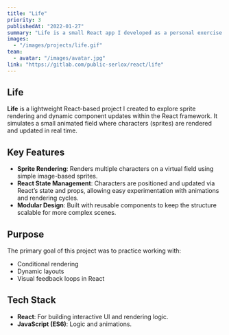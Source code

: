 ---
title: "Life"
priority: 3
publishedAt: "2022-01-27"
summary: "Life is a small React app I developed as a personal exercise to practice dynamic sprite rendering. It simulates an animated field with characters displayed using basic rendering techniques in React."
images:
  - "/images/projects/life.gif"
team:
  - avatar: "/images/avatar.jpg"
link: "https://gitlab.com/public-serlox/react/life"
---

## Life

**Life** is a lightweight React-based project I created to explore sprite rendering and dynamic component updates within the React framework. It simulates a small animated field where characters (sprites) are rendered and updated in real time.

## Key Features

- **Sprite Rendering**: Renders multiple characters on a virtual field using simple image-based sprites.
- **React State Management**: Characters are positioned and updated via React’s state and props, allowing easy experimentation with animations and rendering cycles.
- **Modular Design**: Built with reusable components to keep the structure scalable for more complex scenes.

## Purpose

The primary goal of this project was to practice working with:
- Conditional rendering
- Dynamic layouts
- Visual feedback loops in React

## Tech Stack

- **React**: For building interactive UI and rendering logic.
- **JavaScript (ES6)**: Logic and animations.
